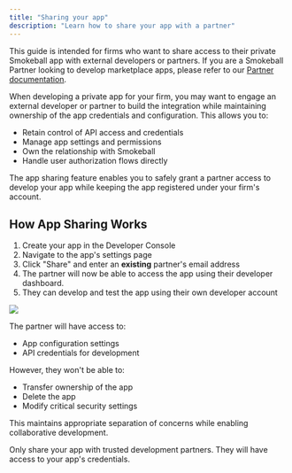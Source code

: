 ```yaml
---
title: "Sharing your app"
description: "Learn how to share your app with a partner"
---
```


This guide is intended for firms who want to share access to their private Smokeball app with external developers or partners. If you are a Smokeball Partner looking to develop marketplace apps, please refer to our [Partner documentation](/docs/platform-docs/4f56d789e123f-creating-an-app).

When developing a private app for your firm, you may want to engage an external developer or partner to build the integration while maintaining ownership of the app credentials and configuration. This allows you to:

- Retain control of API access and credentials
- Manage app settings and permissions
- Own the relationship with Smokeball
- Handle user authorization flows directly

The app sharing feature enables you to safely grant a partner access to develop your app while keeping the app registered under your firm's account.

## How App Sharing Works

1. Create your app in the Developer Console
2. Navigate to the app's settings page
3. Click "Share" and enter an **existing** partner's email address
4. The partner will now be able to access the app using their developer dashboard.
5. They can develop and test the app using their own developer account

<Frame>
  <img src="/images/apps/share-an-app.png"/>
</Frame>

The partner will have access to:
- App configuration settings
- API credentials for development

However, they won't be able to:
- Transfer ownership of the app
- Delete the app
- Modify critical security settings

This maintains appropriate separation of concerns while enabling collaborative development.

<Warning>
Only share your app with trusted development partners. They will have access to your app's credentials.
</Warning>


